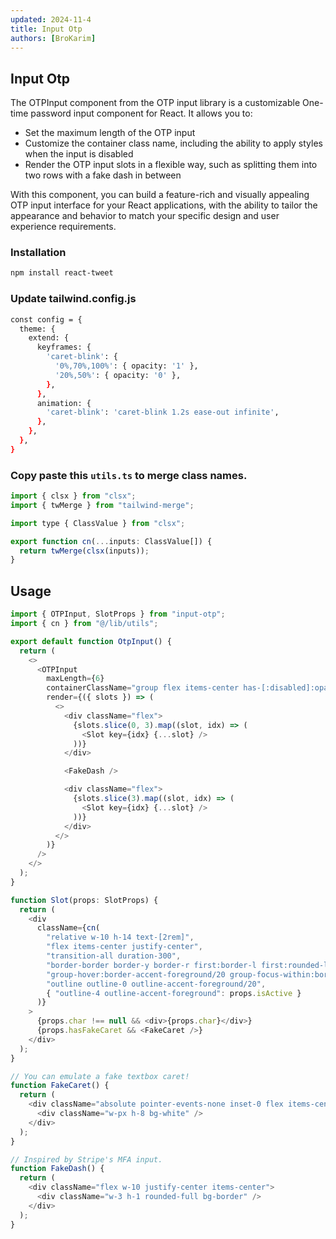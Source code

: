 ```yaml
---
updated: 2024-11-4
title: Input Otp
authors: [BroKarim]
---
```



## Input Otp

<ComponentPreview Component={OtpInput} />

The OTPInput component from the OTP input library is a customizable One-time password input component for React. It allows you to:

- Set the maximum length of the OTP input
- Customize the container class name, including the ability to apply styles when the input is disabled
- Render the OTP input slots in a flexible way, such as splitting them into two rows with a fake dash in between

With this component, you can build a feature-rich and visually appealing OTP input interface for your React applications, with the ability to tailor the appearance and behavior to match your specific design and user experience requirements.

<Steps>
<Step>
 
### Installation

```bash
npm install react-tweet
```

</Step>
 
<Step>
 
### Update tailwind.config.js

```bash
const config = {
  theme: {
    extend: {
      keyframes: {
        'caret-blink': {
          '0%,70%,100%': { opacity: '1' },
          '20%,50%': { opacity: '0' },
        },
      },
      animation: {
        'caret-blink': 'caret-blink 1.2s ease-out infinite',
      },
    },
  },
}
```

</Step>

<Step>

### Copy paste this `utils.ts` to merge class names.

```js
import { clsx } from "clsx";
import { twMerge } from "tailwind-merge";

import type { ClassValue } from "clsx";

export function cn(...inputs: ClassValue[]) {
  return twMerge(clsx(inputs));
}
```

</Step>

</Steps>

## Usage

```js
import { OTPInput, SlotProps } from "input-otp";
import { cn } from "@/lib/utils";

export default function OtpInput() {
  return (
    <>
      <OTPInput
        maxLength={6}
        containerClassName="group flex items-center has-[:disabled]:opacity-30"
        render={({ slots }) => (
          <>
            <div className="flex">
              {slots.slice(0, 3).map((slot, idx) => (
                <Slot key={idx} {...slot} />
              ))}
            </div>

            <FakeDash />

            <div className="flex">
              {slots.slice(3).map((slot, idx) => (
                <Slot key={idx} {...slot} />
              ))}
            </div>
          </>
        )}
      />
    </>
  );
}

function Slot(props: SlotProps) {
  return (
    <div
      className={cn(
        "relative w-10 h-14 text-[2rem]",
        "flex items-center justify-center",
        "transition-all duration-300",
        "border-border border-y border-r first:border-l first:rounded-l-md last:rounded-r-md",
        "group-hover:border-accent-foreground/20 group-focus-within:border-accent-foreground/20",
        "outline outline-0 outline-accent-foreground/20",
        { "outline-4 outline-accent-foreground": props.isActive }
      )}
    >
      {props.char !== null && <div>{props.char}</div>}
      {props.hasFakeCaret && <FakeCaret />}
    </div>
  );
}

// You can emulate a fake textbox caret!
function FakeCaret() {
  return (
    <div className="absolute pointer-events-none inset-0 flex items-center justify-center animate-caret-blink">
      <div className="w-px h-8 bg-white" />
    </div>
  );
}

// Inspired by Stripe's MFA input.
function FakeDash() {
  return (
    <div className="flex w-10 justify-center items-center">
      <div className="w-3 h-1 rounded-full bg-border" />
    </div>
  );
}

```
